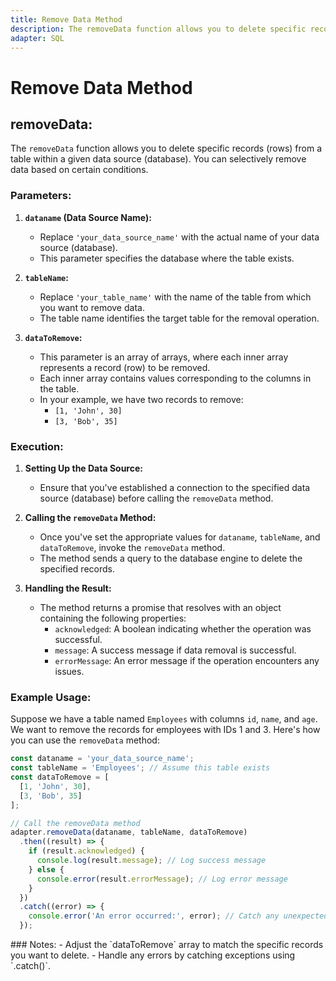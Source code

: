 ```yaml
---
title: Remove Data Method
description: The removeData function allows you to delete specific records (rows) from a table within a given data source (database). You can selectively remove data based on certain conditions.
adapter: SQL
---
```



# Remove Data Method

## removeData:
The `removeData` function allows you to delete specific records (rows) from a table within a given data source (database). You can selectively remove data based on certain conditions.
<Steps>
### Parameters:
1. **`dataname` (Data Source Name):**
   - Replace `'your_data_source_name'` with the actual name of your data source (database).
   - This parameter specifies the database where the table exists.

2. **`tableName`:**
   - Replace `'your_table_name'` with the name of the table from which you want to remove data.
   - The table name identifies the target table for the removal operation.

3. **`dataToRemove`:**
   - This parameter is an array of arrays, where each inner array represents a record (row) to be removed.
   - Each inner array contains values corresponding to the columns in the table.
   - In your example, we have two records to remove:
     - `[1, 'John', 30]`
     - `[3, 'Bob', 35]`

### Execution:
1. **Setting Up the Data Source:**
   - Ensure that you've established a connection to the specified data source (database) before calling the `removeData` method.

2. **Calling the `removeData` Method:**
   - Once you've set the appropriate values for `dataname`, `tableName`, and `dataToRemove`, invoke the `removeData` method.
   - The method sends a query to the database engine to delete the specified records.

3. **Handling the Result:**
   - The method returns a promise that resolves with an object containing the following properties:
     - `acknowledged`: A boolean indicating whether the operation was successful.
     - `message`: A success message if data removal is successful.
     - `errorMessage`: An error message if the operation encounters any issues.

### Example Usage:
Suppose we have a table named `Employees` with columns `id`, `name`, and `age`. We want to remove the records for employees with IDs 1 and 3. Here's how you can use the `removeData` method:

```js
const dataname = 'your_data_source_name';
const tableName = 'Employees'; // Assume this table exists
const dataToRemove = [
  [1, 'John', 30],
  [3, 'Bob', 35]
];

// Call the removeData method
adapter.removeData(dataname, tableName, dataToRemove)
  .then((result) => {
    if (result.acknowledged) {
      console.log(result.message); // Log success message
    } else {
      console.error(result.errorMessage); // Log error message
    }
  })
  .catch((error) => {
    console.error('An error occurred:', error); // Catch any unexpected errors
  });
```
</Steps>
### Notes:
- Adjust the `dataToRemove` array to match the specific records you want to delete.
- Handle any errors by catching exceptions using `.catch()`.
